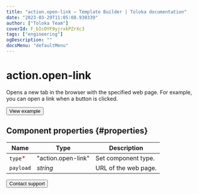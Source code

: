 ```yaml
---
title: "action.open-link — Template Builder | Toloka documentation"
date: "2023-03-29T11:05:08.930339"
author: ["Toloka Team"]
coverId: F_bIcOYF9yjrxkPZrXc3
tags: ["engineering"]
ogDescription: ""
docsMenu: "defaultMenu"
---
```


# action.open-link

Opens a new tab in the browser with the specified web page. For example, you can open a link when a button is clicked.

<Button themeColor="light" view="default" size="l" type="link" url="https://ya.cc/t/NaCxphQV3xPEYn">View example</Button>

## Component properties {#properties}

**Name** | **Type** | **Description**
----- | ----- | -----
`type`<span style="color: red">\*</span> | "action.open-link" | Set component type.
`payload` | _string_ | URL of the web page.

<Button themeColor="light" view="default" size="l" type="link" url="/docs/guide/troubleshooting/support?form-source=template-builder-reference-action-open-link">Contact support</Button>